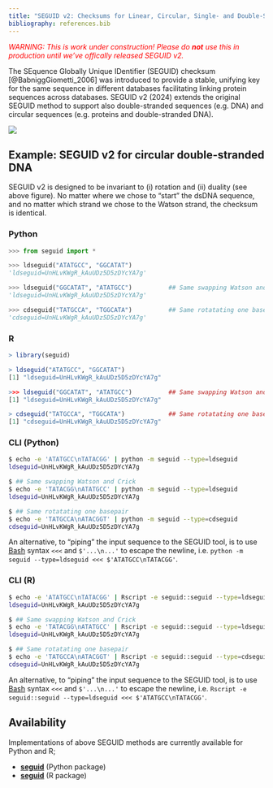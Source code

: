 ```yaml
---
title: "SEGUID v2: Checksums for Linear, Circular, Single- and Double-Stranded Biological Sequences"
bibliography: references.bib
---
```


:::{style="color:red"}
_WARNING: This is work under construction! Please do **not** use this
in production until we've offically released SEGUID v2._
:::

The SEquence Globally Unique IDentifier (SEGUID) checksum
[@BabniggGiometti_2006] was introduced to provide a stable, unifying
key for the same sequence in different databases facilitating linking
protein sequences across databases.
SEGUID v2 (2024) extends the original SEGUID method to support also
double-stranded sequences (e.g. DNA) and circular sequences
(e.g. proteins and double-stranded DNA).

![](figures/cdseguid.png)


## Example: SEGUID v2 for circular double-stranded DNA

SEGUID v2 is designed to be invariant to (i) rotation and (ii) duality
(see above figure). No matter where we chose to "start" the dsDNA
sequence, and no matter which strand we chose to the Watson strand,
the checksum is identical.

::: {.panel-tabset}

### Python

```python
>>> from seguid import *

>>> ldseguid("ATATGCC", "GGCATAT")
'ldseguid=UnHLvKWgR_kAuUDz5D5zDYcYA7g'

>>> ldseguid("GGCATAT", "ATATGCC")          ## Same swapping Watson and Crick 
'ldseguid=UnHLvKWgR_kAuUDz5D5zDYcYA7g'

>>> cdseguid("TATGCCA", "TGGCATA")          ## Same rotatating one basepair
'cdseguid=UnHLvKWgR_kAuUDz5D5zDYcYA7g'
```

### R

```r
> library(seguid)

> ldseguid("ATATGCC", "GGCATAT")
[1] "ldseguid=UnHLvKWgR_kAuUDz5D5zDYcYA7g"

>>> ldseguid("GGCATAT", "ATATGCC")          ## Same swapping Watson and Crick 
[1] "ldseguid=UnHLvKWgR_kAuUDz5D5zDYcYA7g"

> cdseguid("TATGCCA", "TGGCATA")            ## Same rotatating one basepair
[1] "cdseguid=UnHLvKWgR_kAuUDz5D5zDYcYA7g"
```


### CLI (Python)


```sh
$ echo -e 'ATATGCC\nTATACGG' | python -m seguid --type=ldseguid
ldseguid=UnHLvKWgR_kAuUDz5D5zDYcYA7g

$ ## Same swapping Watson and Crick
$ echo -e 'TATACGG\nATATGCC' | python -m seguid --type=ldseguid
ldseguid=UnHLvKWgR_kAuUDz5D5zDYcYA7g

$ ## Same rotatating one basepair
$ echo -e 'TATGCCA\nATACGGT' | python -m seguid --type=cdseguid
cdseguid=UnHLvKWgR_kAuUDz5D5zDYcYA7g
```

An alternative, to "piping" the input sequence to the SEGUID tool, is
to use [Bash] syntax `<<<` and `$'...\n...'` to escape the newline,
i.e. `python -m seguid --type=ldseguid <<< $'ATATGCC\nTATACGG'`.


### CLI (R)

```sh
$ echo -e 'ATATGCC\nTATACGG' | Rscript -e seguid::seguid --type=ldseguid
ldseguid=UnHLvKWgR_kAuUDz5D5zDYcYA7g

$ ## Same swapping Watson and Crick
$ echo -e 'TATACGG\nATATGCC' | Rscript -e seguid::seguid --type=ldseguid
ldseguid=UnHLvKWgR_kAuUDz5D5zDYcYA7g

$ ## Same rotatating one basepair
$ echo -e 'TATGCCA\nATACGGT' | Rscript -e seguid::seguid --type=cdseguid
cdseguid=UnHLvKWgR_kAuUDz5D5zDYcYA7g
```

An alternative, to "piping" the input sequence to the SEGUID tool, is
to use [Bash] syntax `<<<` and `$'...\n...'` to escape the newline,
i.e. `Rscript -e seguid::seguid --type=ldseguid <<<
$'ATATGCC\nTATACGG'`.

:::



## Availability

Implementations of above SEGUID methods are currently available for
Python and R;

* [**seguid**](https://github.com/seguid/seguid-python/) (Python package)
* [**seguid**](https://seguid-r.seguid.org/) (R package)



[Bash]: https://en.wikipedia.org/wiki/Bash_(Unix_shell)
